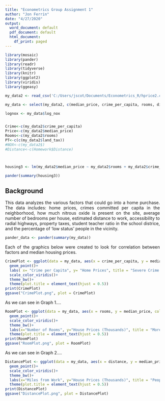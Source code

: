 ```yaml
---
title: "Econometrics Group Assignment 1"
author: "Jon Ferrin"
date: "4/27/2020"
output:
  word_document: default
  pdf_document: default
  html_document:
    df_print: paged
---
```


```r
library(mosaic)
library(pander)
library(readr)
library(tidyverse)
library(knitr)
library(ggplot2)
library(viridis)
library(ggeasy)
```


```r
my_data2 <- read_csv('C:/Users/jscot/Documents/Econometrics_R/hprice2.csv')

my_data <- select(my_data2, c(median_price, crime_per_capita, rooms, distance, log_nox))

lognox <- my_data$log_nox


Crime<-c(my_data2$crime_per_capita)
Price<-c(my_data2$median_price)
Rooms<-c(my_data2$rooms)
PT<-c(c(my_data2$land_tax))
#NOX<-c(my_data2$)
#Distance<-c(Homework$Distance)



housing3 <- lm(my_data2$median_price ~ my_data2$rooms + my_data2$crime_per_capita + my_data2$log_nox)
```

```r
pander(summary(housing3))

```

## Background
<style>
body {
text-align: justify}
</style>

This data analyzes the various factors that could go into a home purchase. The data includes: home prices, crimes committed per capita in the neighborhood, how much nitrous oxide is present on the site, average number of bedrooms per house, estimated distance to work, accessibility to radial highways, property taxes, student teacher ratio in the school districe, and the percentage of 'low status' people in the vicinity.  


```r
pander_data <- pander(summary(my_data))
```

Each of the graphics below were created to look for correlation between factors and median housing prices. 


```r
CrimePlot <- ggplot(data = my_data, aes(x = crime_per_capita, y = median_price, color=crime_per_capita))+
  geom_point()+
  labs( x= "Crime per Capita", y= "Home Prices", title = "Severe Crime Appears Socioeconomic", subtitle = "Graph 1")+
  scale_color_viridis()+
  theme_bw()+
  theme(plot.title = element_text(hjust = 0.5))
print(CrimePlot)
ggsave("CrimePlot.png", plot = CrimePlot)
```

As we can see in Graph 1....


```r
RoomPlot <- ggplot(data = my_data, aes(x = rooms, y = median_price, color=rooms))+ 
  geom_point()+
  scale_color_viridis()+
  theme_bw()+
  labs(x="Number of Rooms", y="House Prices (Thousands)", title = "More Rooms = More Money", subtitle = "Graph 2")+
  theme(plot.title = element_text(hjust = 0.5))
print(RoomPlot)
ggsave("RoomPlot.png", plot = RoomPlot)

```

As we can see in Graph 2.... 

```r
DistancePlot <- ggplot(data = my_data, aes(x = distance, y = median_price, color=distance))+ 
  geom_point()+
  scale_color_viridis()+
  theme_bw()+
  labs(x="Miles from Work", y="House Prices (Thousands)", title = "People Don't Mind Travelling", subtitle = "Graph 3")+
  theme(plot.title = element_text(hjust = 0.5))
print(DistancePlot)
ggsave("DistancePlot.png", plot = DistancePlot)
```



